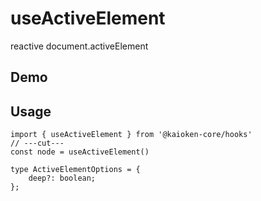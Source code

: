 
# useActiveElement
reactive document.activeElement

## Demo
<UseActiveElementExample />

## Usage
```tsx twoslash
import { useActiveElement } from '@kaioken-core/hooks'
// ---cut---
const node = useActiveElement()

type ActiveElementOptions = {
    deep?: boolean;
};
```
